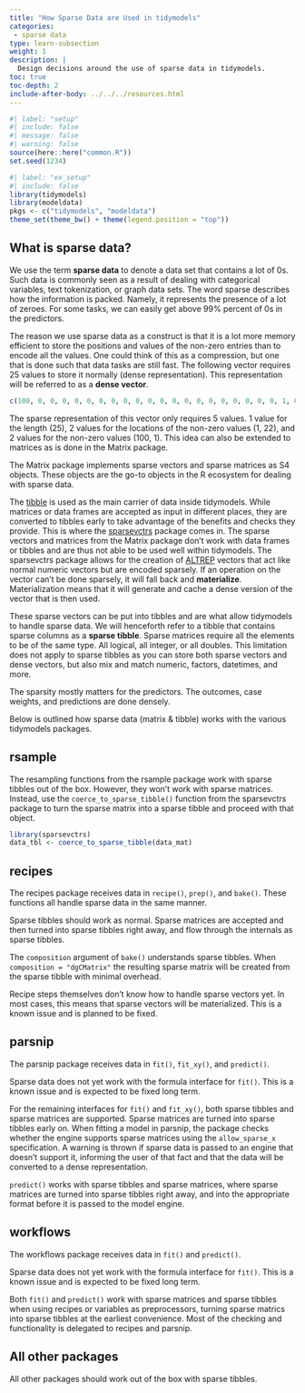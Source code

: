 ```yaml
---
title: "How Sparse Data are Used in tidymodels"
categories:
 - sparse data
type: learn-subsection
weight: 1
description: | 
  Design decisions around the use of sparse data in tidymodels.
toc: true
toc-depth: 2
include-after-body: ../../../resources.html
---
```


```r
#| label: "setup"
#| include: false
#| message: false
#| warning: false
source(here::here("common.R"))
set.seed(1234)
```

```r
#| label: "ex_setup"
#| include: false
library(tidymodels)
library(modeldata)
pkgs <- c("tidymodels", "modeldata")
theme_set(theme_bw() + theme(legend.position = "top"))
```

## What is sparse data?

We use the term **sparse data** to denote a data set that contains a lot of 0s. Such data is commonly seen as a result of dealing with categorical variables, text tokenization, or graph data sets. The word sparse describes how the information is packed. Namely, it represents the presence of a lot of zeroes. For some tasks, we can easily get above 99% percent of 0s in the predictors. 

The reason we use sparse data as a construct is that it is a lot more memory efficient to store the positions and values of the non-zero entries than to encode all the values. One could think of this as a compression, but one that is done such that data tasks are still fast. The following vector requires 25 values to store it normally (dense representation). This representation will be referred to as a **dense vector**.

```r
c(100, 0, 0, 0, 0, 0, 0, 0, 0, 0, 0, 0, 0, 0, 0, 0, 0, 0, 0, 0, 0, 1, 0, 0, 0)
```
The sparse representation of this vector only requires 5 values. 1 value for the length (25), 2 values for the locations of the non-zero values (1, 22), and 2 values for the non-zero values (100, 1). This idea can also be extended to matrices as is done in the Matrix package.

The Matrix package implements sparse vectors and sparse matrices as S4 objects. These objects are the go-to objects in the R ecosystem for dealing with sparse data.

The [tibble](https://tibble.tidyverse.org/) is used as the main carrier of data inside tidymodels. While matrices or data frames are accepted as input in different places, they are converted to tibbles early to take advantage of the benefits and checks they provide. This is where the [sparsevctrs](https://github.com/r-lib/sparsevctrs) package comes in. The sparse vectors and matrices from the Matrix package don't work with data frames or tibbles and are thus not able to be used well within tidymodels. The sparsevctrs package allows for the creation of [ALTREP](https://svn.r-project.org/R/branches/ALTREP/ALTREP.html) vectors that act like normal numeric vectors but are encoded sparsely. If an operation on the vector can't be done sparsely, it will fall back and **materialize**. Materialization means that it will generate and cache a dense version of the vector that is then used. 

These sparse vectors can be put into tibbles and are what allow tidymodels to handle sparse data. We will henceforth refer to a tibble that contains sparse columns as a **sparse tibble**. Sparse matrices require all the elements to be of the same type. All logical, all integer, or all doubles. This limitation does not apply to sparse tibbles as you can store both sparse vectors and dense vectors, but also mix and match numeric, factors, datetimes, and more.

The sparsity mostly matters for the predictors. The outcomes, case weights, and predictions are done densely.

Below is outlined how sparse data (matrix & tibble) works with the various tidymodels packages.

## rsample

The resampling functions from the rsample package work with sparse tibbles out of the box. However, they won't work with sparse matrices. Instead, use the `coerce_to_sparse_tibble()` function from the sparsevctrs package to turn the sparse matrix into a sparse tibble and proceed with that object.

```r
library(sparsevctrs)
data_tbl <- coerce_to_sparse_tibble(data_mat)
```

## recipes

The recipes package receives data in `recipe()`, `prep()`, and `bake()`. These functions all handle sparse data in the same manner.

Sparse tibbles should work as normal. Sparse matrices are accepted and then turned into sparse tibbles right away, and flow through the internals as sparse tibbles.

The `composition` argument of `bake()` understands sparse tibbles. When `composition = "dgCMatrix"` the resulting sparse matrix will be created from the sparse tibble with minimal overhead.

Recipe steps themselves don't know how to handle sparse vectors yet. In most cases, this means that sparse vectors will be materialized. This is a known issue and is planned to be fixed.

## parsnip

The parsnip package receives data in `fit()`, `fit_xy()`, and `predict()`.

Sparse data does not yet work with the formula interface for `fit()`. This is a known issue and is expected to be fixed long term.

For the remaining interfaces for `fit()` and `fit_xy()`, both sparse tibbles and sparse matrices are supported. Sparse matrices are turned into sparse tibbles early on. When fitting a model in parsnip, the package checks whether the engine supports sparse matrices using the `allow_sparse_x` specification. A warning is thrown if sparse data is passed to an engine that doesn't support it, informing the user of that fact and that the data will be converted to a dense representation.

`predict()` works with sparse tibbles and sparse matrices, where sparse matrices are turned into sparse tibbles right away, and into the appropriate format before it is passed to the model engine.

## workflows

The workflows package receives data in `fit()` and `predict()`.

Sparse data does not yet work with the formula interface for `fit()`. This is a known issue and is expected to be fixed long term.

Both `fit()` and `predict()` work with sparse matrices and sparse tibbles when using recipes or variables as preprocessors, turning sparse matrics into sparse tibbles at the earliest convenience. Most of the checking and functionality is delegated to recipes and parsnip.

## All other packages

All other packages should work out of the box with sparse tibbles.
